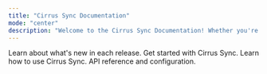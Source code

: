```yaml
---
title: "Cirrus Sync Documentation"
mode: "center"
description: "Welcome to the Cirrus Sync Documentation! Whether you're just starting out or looking to fine-tune your setup, these guides will help you navigate installing, configuring, and managing Ci."
---
```


<CardGroup cols={2}>
  <Card title="Changelog" icon="pen-to-square" href="changelog">
    Learn about what's new in each release.
  </Card>
  <Card title="Getting started" icon="image" href="getting-started">
    Get started with Cirrus Sync.
  </Card>
  <Card title="User guide" icon="image" href="user-guide/user-guide">
    Learn how to use Cirrus Sync.
  </Card>
  <Card title="Developer guide" icon="image" href="dev-guide/api-reference">
    API reference and configuration.
  </Card>
</CardGroup>